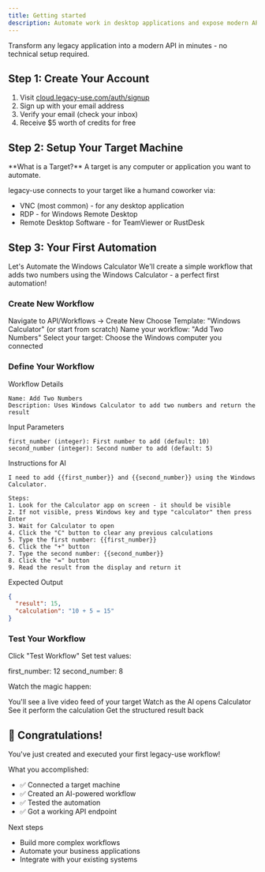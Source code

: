 ```yaml
---
title: Getting started
description: Automate work in desktop applications and expose modern APIs.
---
```


Transform any legacy application into a modern API in minutes - no technical setup required.

## Step 1: Create Your Account

1. Visit [cloud.legacy-use.com/auth/signup](https://cloud.legacy-use.com/auth/signup)
2. Sign up with your email address
3. Verify your email (check your inbox)
4. Receive $5 worth of credits for free

## Step 2: Setup Your Target Machine

<Callout>
**What is a Target?** A target is any computer or application you want to automate.
</Callout>

legacy-use connects to your target like a humand coworker via:

- VNC (most common) - for any desktop application
- RDP - for Windows Remote Desktop
- Remote Desktop Software - for TeamViewer or RustDesk

## Step 3: Your First Automation

Let's Automate the Windows Calculator
We'll create a simple workflow that adds two numbers using the Windows Calculator - a perfect first automation!

### Create New Workflow

Navigate to API/Workflows → Create New
Choose Template: "Windows Calculator" (or start from scratch)
Name your workflow: "Add Two Numbers"
Select your target: Choose the Windows computer you connected

### Define Your Workflow

Workflow Details
```
Name: Add Two Numbers
Description: Uses Windows Calculator to add two numbers and return the result
```

Input Parameters
```
first_number (integer): First number to add (default: 10)
second_number (integer): Second number to add (default: 5)
```

Instructions for AI
```
I need to add {{first_number}} and {{second_number}} using the Windows Calculator.

Steps:
1. Look for the Calculator app on screen - it should be visible
2. If not visible, press Windows key and type "calculator" then press Enter
3. Wait for Calculator to open
4. Click the "C" button to clear any previous calculations
5. Type the first number: {{first_number}}
6. Click the "+" button
7. Type the second number: {{second_number}}
8. Click the "=" button
9. Read the result from the display and return it
```

Expected Output
```json
{
  "result": 15,
  "calculation": "10 + 5 = 15"
}
```

### Test Your Workflow

Click "Test Workflow"
Set test values:

first_number: 12
second_number: 8

Watch the magic happen:

You'll see a live video feed of your target
Watch as the AI opens Calculator
See it perform the calculation
Get the structured result back

## 🎉 Congratulations!

You've just created and executed your first legacy-use workflow!

What you accomplished:
- ✅ Connected a target machine
- ✅ Created an AI-powered workflow
- ✅ Tested the automation
- ✅ Got a working API endpoint

Next steps
- Build more complex workflows
- Automate your business applications
- Integrate with your existing systems
